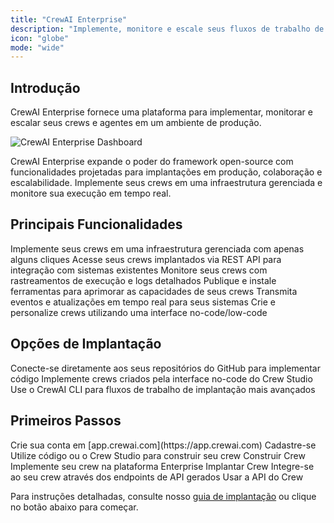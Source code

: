 ```yaml
---
title: "CrewAI Enterprise"
description: "Implemente, monitore e escale seus fluxos de trabalho de agentes de IA"
icon: "globe"
mode: "wide"
---
```


## Introdução

CrewAI Enterprise fornece uma plataforma para implementar, monitorar e escalar seus crews e agentes em um ambiente de produção.

<Frame>
  <img src="/images/enterprise/crewai-enterprise-dashboard.png" alt="CrewAI Enterprise Dashboard" />
</Frame>

CrewAI Enterprise expande o poder do framework open-source com funcionalidades projetadas para implantações em produção, colaboração e escalabilidade. Implemente seus crews em uma infraestrutura gerenciada e monitore sua execução em tempo real.

## Principais Funcionalidades

<CardGroup cols={2}>
  <Card title="Implantação de Crews" icon="rocket">
    Implemente seus crews em uma infraestrutura gerenciada com apenas alguns cliques
  </Card>
  <Card title="Acesso via API" icon="code">
    Acesse seus crews implantados via REST API para integração com sistemas existentes
  </Card>
  <Card title="Observabilidade" icon="chart-line">
    Monitore seus crews com rastreamentos de execução e logs detalhados
  </Card>
  <Card title="Repositório de Ferramentas" icon="toolbox">
    Publique e instale ferramentas para aprimorar as capacidades de seus crews
  </Card>
  <Card title="Transmissão via Webhook" icon="webhook">
    Transmita eventos e atualizações em tempo real para seus sistemas
  </Card>
  <Card title="Crew Studio" icon="paintbrush">
    Crie e personalize crews utilizando uma interface no-code/low-code
  </Card>
</CardGroup>

## Opções de Implantação

<CardGroup cols={3}>
  <Card title="Integração com GitHub" icon="github">
    Conecte-se diretamente aos seus repositórios do GitHub para implementar código
  </Card>
  <Card title="Crew Studio" icon="palette">
    Implemente crews criados pela interface no-code do Crew Studio
  </Card>
  <Card title="Implantação via CLI" icon="terminal">
    Use o CrewAI CLI para fluxos de trabalho de implantação mais avançados
  </Card>
</CardGroup>

## Primeiros Passos

<Steps>
  <Step title="Cadastre-se para uma conta">
    Crie sua conta em [app.crewai.com](https://app.crewai.com)
    <Card
      title="Cadastre-se"
      icon="user"
      href="https://app.crewai.com/signup"
    >
      Cadastre-se
    </Card>
  </Step>
  <Step title="Construa seu primeiro crew">
    Utilize código ou o Crew Studio para construir seu crew
    <Card
      title="Construir Crew"
      icon="paintbrush"
      href="/pt-BR/enterprise/guides/build-crew"
    >
      Construir Crew
    </Card>
  </Step>
  <Step title="Implemente seu crew">
    Implemente seu crew na plataforma Enterprise
    <Card
      title="Implantar Crew"
      icon="rocket"
      href="/pt-BR/enterprise/guides/deploy-crew"
    >
      Implantar Crew
    </Card>
  </Step>
  <Step title="Acesse seu crew">
    Integre-se ao seu crew através dos endpoints de API gerados
    <Card
      title="Acesso via API"
      icon="code"
      href="/pt-BR/enterprise/guides/deploy-crew"
    >
      Usar a API do Crew
    </Card>
  </Step>
</Steps>

Para instruções detalhadas, consulte nosso [guia de implantação](/pt-BR/enterprise/guides/deploy-crew) ou clique no botão abaixo para começar.
